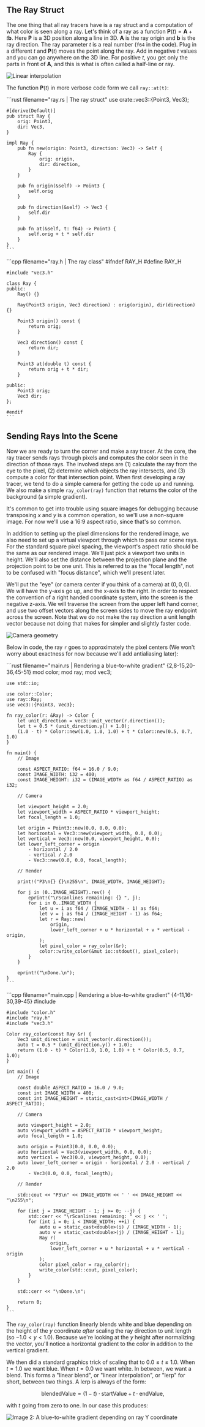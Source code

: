 ## The Ray Struct

The one thing that all ray tracers have is a ray struct and a computation of what color is seen along a ray. Let's think of a ray as a function $\mathbf{P}(t) = \mathbf{A} + t \mathbf{b}$. Here $\mathbf{P}$ is a 3D position along a line in 3D. $\mathbf{A}$ is the ray origin and $\mathbf{b}$ is the ray direction. The ray parameter $t$ is a real number (`f64` in the code). Plug in a different $t$ and $\mathbf{P}(t)$ moves the point along the ray. Add in negative $t$ values and you can go anywhere on the 3D line. For positive $t$, you get only the parts in front of $\mathbf{A}$, and this is what is often called a half-line or ray.

![Linear interpolation](../images/fig-1.02-lerp.jpg)

The function $\mathbf{P}(t)$ in more verbose code form we call `ray::at(t)`:

<Tabs>
  <Tab label="Rust">
    ```rust filename="ray.rs | The ray struct"
    use crate::vec3::{Point3, Vec3};

    #[derive(Default)]
    pub struct Ray {
        orig: Point3,
        dir: Vec3,
    }

    impl Ray {
        pub fn new(origin: Point3, direction: Vec3) -> Self {
            Ray {
                orig: origin,
                dir: direction,
            }
        }

        pub fn origin(&self) -> Point3 {
            self.orig
        }

        pub fn direction(&self) -> Vec3 {
            self.dir
        }

        pub fn at(&self, t: f64) -> Point3 {
            self.orig + t * self.dir
        }
    }
    ```
  </Tab>

  <Tab label="C++">
    ```cpp filename="ray.h | The ray class"
    #ifndef RAY_H
    #define RAY_H

    #include "vec3.h"

    class Ray {
    public:
        Ray() {}

        Ray(Point3 origin, Vec3 direction) : orig(origin), dir(direction) {}

        Point3 origin() const {
            return orig;
        }

        Vec3 direction() const {
            return dir;
        }

        Point3 at(double t) const {
            return orig + t * dir;
        }

    public:
        Point3 orig;
        Vec3 dir;
    };

    #endif
    ```
  </Tab>
</Tabs>

## Sending Rays Into the Scene

Now we are ready to turn the corner and make a ray tracer. At the core, the ray tracer sends rays through pixels and computes the color seen in the direction of those rays. The involved steps are (1) calculate the ray from the eye to the pixel, (2) determine which objects the ray intersects, and (3) compute a color for that intersection point. When first developing a ray tracer, we tend to do a simple camera for getting the code up and running. We also make a simple `ray_color(ray)` function that returns the color of the background (a simple gradient).

It's common to get into trouble using square images for debugging because transposing $x$ and $y$ is a common operation, so we'll use a non-square image. For now we'll use a 16:9 aspect ratio, since that's so common.

In addition to setting up the pixel dimensions for the rendered image, we also need to set up a virtual viewport through which to pass our scene rays. For the standard square pixel spacing, the viewport's aspect ratio should be the same as our rendered image. We'll just pick a viewport two units in height. We'll also set the distance between the projection plane and the projection point to be one unit. This is referred to as the "focal length", not to be confused with "focus distance", which we'll present later.

We'll put the "eye" (or camera center if you think of a camera) at $(0,0,0)$. We will have the y-axis go up, and the x-axis to the right. In order to respect the convention of a right handed coordinate system, into the screen is the negative z-axis. We will traverse the screen from the upper left hand corner, and use two offset vectors along the screen sides to move the ray endpoint across the screen. Note that we do not make the ray direction a unit length vector because not doing that makes for simpler and slightly faster code.

![Camera geometry](../images/fig-1.03-cam-geom.jpg)

Below in code, the ray `r` goes to approximately the pixel centers (We won't worry about exactness for now because we'll add antialiasing later):

<Tabs>
  <Tab label="Rust">
    ```rust filename="main.rs | Rendering a blue-to-white gradient" {2,8-15,20-36,45-51}
    mod color;
    mod ray;
    mod vec3;

    use std::io;

    use color::Color;
    use ray::Ray;
    use vec3::{Point3, Vec3};

    fn ray_color(r: &Ray) -> Color {
        let unit_direction = vec3::unit_vector(r.direction());
        let t = 0.5 * (unit_direction.y() + 1.0);
        (1.0 - t) * Color::new(1.0, 1.0, 1.0) + t * Color::new(0.5, 0.7, 1.0)
    }

    fn main() {
        // Image

        const ASPECT_RATIO: f64 = 16.0 / 9.0;
        const IMAGE_WIDTH: i32 = 400;
        const IMAGE_HEIGHT: i32 = (IMAGE_WIDTH as f64 / ASPECT_RATIO) as i32;

        // Camera

        let viewport_height = 2.0;
        let viewport_width = ASPECT_RATIO * viewport_height;
        let focal_length = 1.0;

        let origin = Point3::new(0.0, 0.0, 0.0);
        let horizontal = Vec3::new(viewport_width, 0.0, 0.0);
        let vertical = Vec3::new(0.0, viewport_height, 0.0);
        let lower_left_corner = origin
            - horizontal / 2.0
            - vertical / 2.0
            - Vec3::new(0.0, 0.0, focal_length);

        // Render

        print!("P3\n{} {}\n255\n", IMAGE_WIDTH, IMAGE_HEIGHT);

        for j in (0..IMAGE_HEIGHT).rev() {
            eprint!("\rScanlines remaining: {} ", j);
            for i in 0..IMAGE_WIDTH {
                let u = i as f64 / (IMAGE_WIDTH - 1) as f64;
                let v = j as f64 / (IMAGE_HEIGHT - 1) as f64;
                let r = Ray::new(
                    origin,
                    lower_left_corner + u * horizontal + v * vertical - origin,
                );
                let pixel_color = ray_color(&r);
                color::write_color(&mut io::stdout(), pixel_color);
            }
        }

        eprint!("\nDone.\n");
    }
    ```
  </Tab>

  <Tab label="C++">
    ```cpp filename="main.cpp | Rendering a blue-to-white gradient" {4-11,16-30,39-45}
    #include <iostream>

    #include "color.h"
    #include "ray.h"
    #include "vec3.h"

    Color ray_color(const Ray &r) {
        Vec3 unit_direction = unit_vector(r.direction());
        auto t = 0.5 * (unit_direction.y() + 1.0);
        return (1.0 - t) * Color(1.0, 1.0, 1.0) + t * Color(0.5, 0.7, 1.0);
    }

    int main() {
        // Image

        const double ASPECT_RATIO = 16.0 / 9.0;
        const int IMAGE_WIDTH = 400;
        const int IMAGE_HEIGHT = static_cast<int>(IMAGE_WIDTH / ASPECT_RATIO);

        // Camera

        auto viewport_height = 2.0;
        auto viewport_width = ASPECT_RATIO * viewport_height;
        auto focal_length = 1.0;

        auto origin = Point3(0.0, 0.0, 0.0);
        auto horizontal = Vec3(viewport_width, 0.0, 0.0);
        auto vertical = Vec3(0.0, viewport_height, 0.0);
        auto lower_left_corner = origin - horizontal / 2.0 - vertical / 2.0
            - Vec3(0.0, 0.0, focal_length);

        // Render

        std::cout << "P3\n" << IMAGE_WIDTH << ' ' << IMAGE_HEIGHT << "\n255\n";

        for (int j = IMAGE_HEIGHT - 1; j >= 0; --j) {
            std::cerr << "\rScanlines remaining: " << j << ' ';
            for (int i = 0; i < IMAGE_WIDTH; ++i) {
                auto u = static_cast<double>(i) / (IMAGE_WIDTH - 1);
                auto v = static_cast<double>(j) / (IMAGE_HEIGHT - 1);
                Ray r(
                    origin,
                    lower_left_corner + u * horizontal + v * vertical - origin
                );
                Color pixel_color = ray_color(r);
                write_color(std::cout, pixel_color);
            }
        }

        std::cerr << "\nDone.\n";

        return 0;
    }
    ```
  </Tab>
</Tabs>

The `ray_color(ray)` function linearly blends white and blue depending on the height of the $y$ coordinate *after* scaling the ray direction to unit length (so $-1.0 < y < 1.0$). Because we're looking at the $y$ height after normalizing the vector, you'll notice a horizontal gradient to the color in addition to the vertical gradient.

We then did a standard graphics trick of scaling that to $0.0 ≤ t ≤ 1.0$. When $t = 1.0$ we want blue. When $t = 0.0$ we want white. In between, we want a blend. This forms a "linear blend", or "linear interpolation", or "lerp" for short, between two things. A lerp is always of the form:

$$
\text{blendedValue} = (1-t)\cdot\text{startValue} + t\cdot\text{endValue},
$$

with $t$ going from zero to one. In our case this produces:

![Image 2: A blue-to-white gradient depending on ray Y coordinate ](../images/img-1.02-blue-to-white.png)
